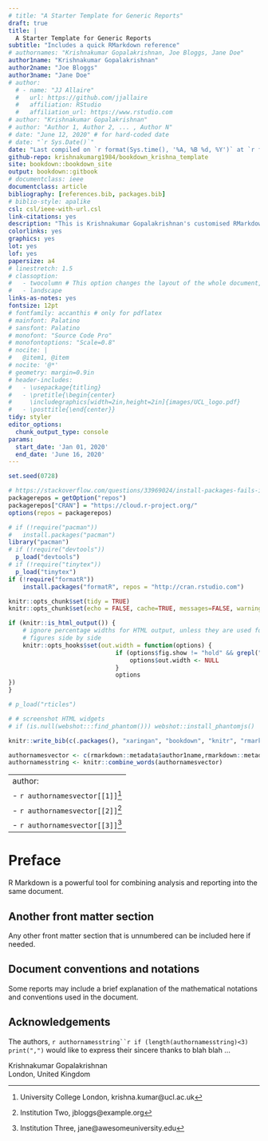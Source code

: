 ```yaml
---
# title: "A Starter Template for Generic Reports"
draft: true
title: |
  A Starter Template for Generic Reports
subtitle: "Includes a quick RMarkdown reference"
# authornames: "Krishnakumar Gopalakrishnan, Joe Bloggs, Jane Doe"
author1name: "Krishnakumar Gopalakrishnan"
author2name: "Joe Bloggs"
author3name: "Jane Doe"
# author:
  # - name: "JJ Allaire"
  #   url: https://github.com/jjallaire
  #   affiliation: RStudio
  #   affiliation_url: https://www.rstudio.com
# author: "Krishnakumar Gopalakrishnan"
# author: "Author 1, Author 2, ... , Author N"
# date: "June 12, 2020" # for hard-coded date
# date: "`r Sys.Date()`"
date: "Last compiled on `r format(Sys.time(), '%A, %B %d, %Y')` at `r format(Sys.time(), '%H:%M %Z')`"  # for dynamic date, the date-format can be specified as the classical unix-style strftime format.
github-repo: krishnakumarg1984/bookdown_krishna_template
site: bookdown::bookdown_site
output: bookdown::gitbook
# documentclass: ieee
documentclass: article
bibliography: [references.bib, packages.bib]
# biblio-style: apalike
csl: csl/ieee-with-url.csl
link-citations: yes
description: "This is Krishnakumar Gopalakrishnan's customised RMarkdown starter template for generic reports written using the bookdown R package."
colorlinks: yes
graphics: yes
lot: yes
lof: yes
papersize: a4
# linestretch: 1.5
# classoption:
#   - twocolumn # This option changes the layout of the whole document, but if you want to switch back to the one-column mode from a certain point, you may insert a command \onecolumn at that point. If you want to continue the two-column mode, insert \twocolumn
#   - landscape
links-as-notes: yes
fontsize: 12pt
# fontfamily: accanthis # only for pdflatex
# mainfont: Palatino
# sansfont: Palatino
# monofont: "Source Code Pro"
# monofontoptions: "Scale=0.8"
# nocite: |
#   @item1, @item
# nocite: '@*'
# geometry: margin=0.9in
# header-includes:
#   - \usepackage{titling}
#   - \pretitle{\begin{center}
#     \includegraphics[width=2in,height=2in]{images/UCL_logo.pdf}
#   - \posttitle{\end{center}}
tidy: styler
editor_options:
  chunk_output_type: console
params:
  start_date: 'Jan 01, 2020'
  end_date: 'June 16, 2020'
---
```



```r
set.seed(0728)

# https://stackoverflow.com/questions/33969024/install-packages-fails-in-knitr-document-trying-to-use-cran-without-setting-a
packagerepos = getOption("repos")
packagerepos["CRAN"] = "https://cloud.r-project.org/"
options(repos = packagerepos)

# if (!require("pacman"))
#   install.packages("pacman")
library("pacman")
# if (!require("devtools"))
  p_load("devtools")
# if (!require("tinytex"))
  p_load("tinytex")
if (!require("formatR"))
    install.packages("formatR", repos = "http://cran.rstudio.com")

knitr::opts_chunk$set(tidy = TRUE)
knitr::opts_chunk$set(echo = FALSE, cache=TRUE, messages=FALSE, warning=FALSE)

if (knitr::is_html_output()) {
    # ignore percentage widths for HTML output, unless they are used for multiple
    # figures side by side
    knitr::opts_hooks$set(out.width = function(options) {
                              if (options$fig.show != "hold" && grepl("%$", options$out.width)) {
                                  options$out.width <- NULL
                              }
                              options
})
}

# p_load("rticles")

# # screenshot HTML widgets
# if (is.null(webshot:::find_phantom())) webshot::install_phantomjs()

knitr::write_bib(c(.packages(), "xaringan", "bookdown", "knitr", "rmarkdown"), file = "packages.bib")

authornamesvector <- c(rmarkdown::metadata$author1name,rmarkdown::metadata$author2name,rmarkdown::metadata$author3name)
authornamesstring <- knitr::combine_words(authornamesvector)
```

---
author:
  - `r authornamesvector[[1]]`^[University College London, krishna.kumar@ucl.ac.uk]
  - `r authornamesvector[[2]]`^[Institution Two, jbloggs@example.org]
  - `r authornamesvector[[3]]`^[Institution Three, jane@awesomeuniversity.edu]
---


# Preface {-}

<!---
  ::: {.infobox .caution data-latex="{caution}"}
  This is a draft WIP report.
  :::
--->

R Markdown is a powerful tool for combining analysis and reporting into the same document.

## Another front matter section {-}

Any other front matter section that is unnumbered can be included here if needed.

<!-- \newpage -->

## Document conventions and notations {-}

Some reports may include a brief explanation of the mathematical notations and conventions used in the document.

## Acknowledgements {-}

The authors, `r authornamesstring``r if (length(authornamesstring)<3) print(",")` would like to express their sincere thanks to blah blah ...

::: {.flushright data-latex=""}
| Krishnakumar Gopalakrishnan
| London, United Kingdom
:::

